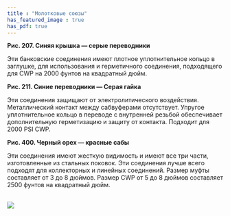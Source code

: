 ```yaml
---
title : "Молотковые союзы"
has_featured_image : true
has_pdf: true
---
```


**Рис. 207. Синяя крышка — серые переводники**

Эти банковские соединения имеют плотное уплотнительное кольцо в заглушке, для использования и герметичного соединения, подходящего для CWP на 2000 фунтов на квадратный дюйм.

**Рис. 211. Синие переводники — Серая гайка**

Эти соединения защищают от электролитического воздействия. Металлический контакт между сабвуферами отсутствует. Упругое уплотнительное кольцо в переводе с внутренней резьбой обеспечивает дополнительную герметизацию и защиту от контакта. Подходит для 2000 PSI CWP.

**Рис. 400. Черный орех — красные сабы**

Эти соединения имеют жесткую видимость и имеют все три части, изготовленные из стальных поковок. Эти соединения лучше всего подходят для коллекторных и линейных соединений. Размер муфты составляет от 3 до 8 дюймов. Размер CWP от 5 до 8 дюймов составляет 2500 фунтов на квадратный дюйм.

<br />
<Image src={image} />